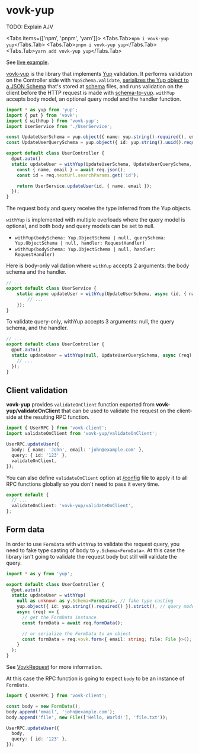 
# vovk-yup

TODO: Explain AJV

<Tabs items={['npm', 'pnpm', 'yarn']}>
  <Tabs.Tab>``` npm i vovk-yup yup ```</Tabs.Tab>
  <Tabs.Tab>``` pnpm i vovk-yup yup ```</Tabs.Tab>
  <Tabs.Tab>``` yarn add vovk-yup yup ```</Tabs.Tab>
</Tabs>

See [live example](https://vovk-examples.vercel.app/yup).

[vovk-yup](https://github.com/finom/vovk-yup) is the library that implements [Yup](https://github.com/jquense/yup) validation. It performs validation on the Controller side with `YupSchema.validate`, [serializes the Yup object to a JSON Schema](https://www.npmjs.com/package/@sodaru/yup-to-json-schema) that's stored at [schema](/schema) files, and runs validation on the client before the HTTP request is made with [schema-to-yup](https://www.npmjs.com/package/schema-to-yup). `withYup` accepts body model, an optional query model and the handler function.

```ts filename="/src/modules/user/UserController.ts"
import * as yup from 'yup';
import { put } from 'vovk';
import { withYup } from 'vovk-yup';
import UserService from './UserService';

const UpdateUserSchema = yup.object({ name: yup.string().required(), email: yup.string().email().required() }).strict();
const UpdateUserQuerySchema = yup.object({ id: yup.string().uuid().required() }).strict();

export default class UserController {
  @put.auto()
  static updateUser = withYup(UpdateUserSchema, UpdateUserQuerySchema, async (req) => {
    const { name, email } = await req.json();
    const id = req.nextUrl.searchParams.get('id');

    return UserService.updateUser(id, { name, email });
  });
}
```

The request body and query receive the type inferred from the Yup objects.

`withYup` is implemented with multiple overloads where the query model is optional, and both body and query models can be set to null.

- `withYup(bodySchema: Yup.ObjectSchema | null, querySchema: Yup.ObjectSchema | null, handler: RequestHandler)`
- `withYup(bodySchema: Yup.ObjectSchema | null, handler: RequestHandler)`

Here is body-only validation where `withYup` accepts 2 arguments: the body schema and the handler.

```ts filename="/src/modules/user/UserService.ts"
// ...
export default class UserService {
    static async updateUser = withYup(UpdateUserSchema, async (id, { name, email }) => {
        // ...
    });
}
```

To validate query-only, withYup accepts 3 arguments: null, the query schema, and the handler.

```ts filename="/src/modules/user/UserController.ts"
// ...
export default class UserController {
  @put.auto()
  static updateUser = withYup(null, UpdateUserQuerySchema, async (req) => {
    // ...
  });
}
```

## Client validation

**vovk-yup** provides `validateOnClient` function exported from **vovk-yup/validateOnClient** that can be used to validate the request on the client-side at the resulting RPC function.

```ts
import { UserRPC } from 'vovk-client';
import validateOnClient from 'vovk-yup/validateOnClient';

UserRPC.updateUser({
  body: { name: 'John', email: 'john@example.com' },
  query: { id: '123' },
  validateOnClient,
});
```

You can also define `validateOnClient` option at [/config](/config) file to apply it to all RPC functions globally so you don't need to pass it every time.

```ts filename="vovk.config.mjs"
export default {
  // ...
  validateOnClient: 'vovk-yup/validateOnClient',
};
```

## Form data

In order to use `FormData` with `withYup` to validate the request query, you need to fake type casting of body to `y.Schema<FormData>`. At this case the library isn't going to validate the request body but still will validate the query.

```ts filename="/src/modules/user/UserController.ts"
import * as y from 'yup';

export default class UserController {
  @put.auto()
  static updateUser = withYup(
    null as unknown as y.Schema<FormData>, // fake type casting
    yup.object({ id: yup.string().required() }).strict(), // query model
    async (req) => {
      // get the FormData instance
      const formData = await req.formData();

      // or serialize the FormData to an object
      const formData = req.vovk.form<{ email: string; file: File }>();
    }
  );
}
```

See [VovkRequest](/controller/request) for more information.

At this case the RPC function is going to expect `body` to be an instance of `FormData`.

```ts
import { UserRPC } from 'vovk-client';

const body = new FormData();
body.append('email', 'john@example.com');
body.append('file', new File(['Hello, World!'], 'file.txt'));

UserRPC.updateUser({
  body,
  query: { id: '123' },
});
```
